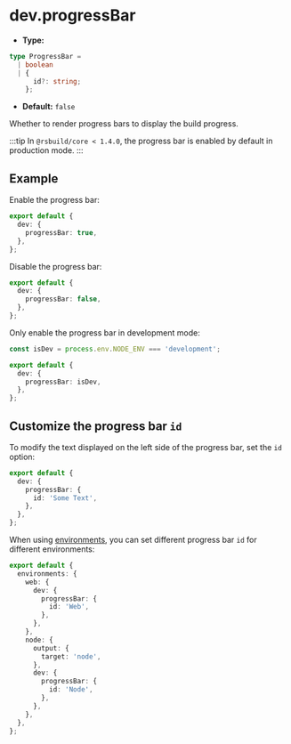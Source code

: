 # dev.progressBar

- **Type:**

```ts
type ProgressBar =
  | boolean
  | {
      id?: string;
    };
```

- **Default:** `false`

Whether to render progress bars to display the build progress.

:::tip
In `@rsbuild/core < 1.4.0`, the progress bar is enabled by default in production mode.
:::

## Example

Enable the progress bar:

```ts title="rsbuild.config.ts"
export default {
  dev: {
    progressBar: true,
  },
};
```

Disable the progress bar:

```ts title="rsbuild.config.ts"
export default {
  dev: {
    progressBar: false,
  },
};
```

Only enable the progress bar in development mode:

```ts title="rsbuild.config.ts"
const isDev = process.env.NODE_ENV === 'development';

export default {
  dev: {
    progressBar: isDev,
  },
};
```

## Customize the progress bar `id`

To modify the text displayed on the left side of the progress bar, set the `id` option:

```ts title="rsbuild.config.ts"
export default {
  dev: {
    progressBar: {
      id: 'Some Text',
    },
  },
};
```

When using [environments](/guide/advanced/environments), you can set different progress bar `id` for different environments:

```ts title="rsbuild.config.ts"
export default {
  environments: {
    web: {
      dev: {
        progressBar: {
          id: 'Web',
        },
      },
    },
    node: {
      output: {
        target: 'node',
      },
      dev: {
        progressBar: {
          id: 'Node',
        },
      },
    },
  },
};
```
